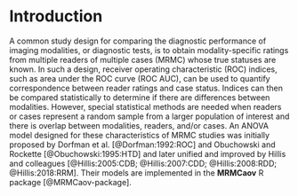# Introduction

A common study design for comparing the diagnostic performance of imaging modalities, or diagnostic tests, is to obtain modality-specific ratings from multiple readers of multiple cases (MRMC) whose true statuses are known.  In such a design, receiver operating characteristic (ROC) indices, such as area under the ROC curve (ROC AUC), can be used to quantify correspondence between reader ratings and case status.  Indices can then be compared statistically to determine if there are differences between modalities.  However, special statistical methods are needed when readers or cases represent a random sample from a larger population of interest and there is overlap between modalities, readers, and/or cases.  An ANOVA model designed for these characteristics of MRMC studies was initially proposed by Dorfman et al. [@Dorfman:1992:ROC] and Obuchowski and Rockette [@Obuchowski:1995:HTD] and later unified and improved by Hillis and colleagues [@Hillis:2005:CDB; @Hillis:2007:CDD; @Hillis:2008:RDD; @Hillis:2018:RRM].  Their models are implemented in the **MRMCaov** R package [@MRMCaov-package].
